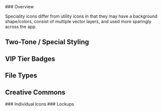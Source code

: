 

<Meta title='Icons/Special Icons' />

<Title>Special Icons</Title>

<Heading>
### Overview

Speciality icons differ from utility icons in that they may have a background shape/colors, consist of multiple vector layers, and used more sparingly across the app.

</Heading>

<Divider />

## Two-Tone / Special Styling

<Flex rowGap='xl' columnGap='2xl' alignItems='center'>
  <SpecialIcons.IconMultiselectAdd />
  <SpecialIcons.IconMultiselectRemove />
  <SpecialIcons.IconCosign />
  <SpecialIcons.IconVerified />
  <SpecialIcons.IconArtistBadge />
  <SpecialIcons.IconPlaybackPlay />
  <SpecialIcons.IconPlaybackPause />
</Flex>

<Divider />

## VIP Tier Badges

<Flex rowGap='xl' columnGap='2xl' alignItems='center'>
  <SpecialIcons.IconTokenBronze />
  <SpecialIcons.IconTokenGold />
  <SpecialIcons.IconTokenPlatinum />
  <SpecialIcons.IconTokenSilver />
  <SpecialIcons.IconTokenNoTier />
</Flex>

<Divider />

## File Types

<Flex gap='2xl' alignItems='center' wrap='wrap'>
  <SpecialIcons.IconFile3GA />
  <SpecialIcons.IconFile3GP />
  <SpecialIcons.IconFileAAC />
  <SpecialIcons.IconFileAIF />
  <SpecialIcons.IconFileAIFF />
  <SpecialIcons.IconFileAMR />
  <SpecialIcons.IconFileAWB />
  <SpecialIcons.IconFileFLAC />
  <SpecialIcons.IconFileM4A />
  <SpecialIcons.IconFileM4B />
  <SpecialIcons.IconFileM4P />
  <SpecialIcons.IconFileM4R />
  <SpecialIcons.IconFileM4V />
  <SpecialIcons.IconFileMP2 />
  <SpecialIcons.IconFileMP3 />
  <SpecialIcons.IconFileMP4 />
  <SpecialIcons.IconFileMPGA />
  <SpecialIcons.IconFileOGA />
  <SpecialIcons.IconFileOGG />
  <SpecialIcons.IconFileOGM />
  <SpecialIcons.IconFileOGV />
  <SpecialIcons.IconFileOGX />
  <SpecialIcons.IconFileAIFC />
  <SpecialIcons.IconFileOPUS />
  <SpecialIcons.IconFileSPX />
  <SpecialIcons.IconFileTS />
  <SpecialIcons.IconFileTSA />
  <SpecialIcons.IconFileTSV />
  <SpecialIcons.IconFileUnknown />
  <SpecialIcons.IconFileWAV />
  <SpecialIcons.IconFileWAVE />
  <SpecialIcons.IconFileWEBM />
  <SpecialIcons.IconFileXWMA />
</Flex>

<Divider />

## Creative Commons

<Flex direction='column' gap='l'>
  ### Individual Icons
  <Flex gap='l'>
    <SpecialIcons.IconCcBy />
    <SpecialIcons.IconCcCC />
    <SpecialIcons.IconCcNC_EU />
    <SpecialIcons.IconCcNC_JP />
    <SpecialIcons.IconCcNC />
    <SpecialIcons.IconCcND />
    <SpecialIcons.IconCcPD />
    <SpecialIcons.IconCcRemix />
    <SpecialIcons.IconCcSA />
    <SpecialIcons.IconCcSampling />
    <SpecialIcons.IconCcSamplingPlus />
    <SpecialIcons.IconCcShare />
    <SpecialIcons.IconCcZero />
  </Flex>
</Flex>

<Flex direction='column' gap='l'>
  ### Lockups
  <Flex columnGap='2xl' rowGap='l' wrap='wrap'>
    <Flex gap='xs'>
      <SpecialIcons.IconCcCC />
      <SpecialIcons.IconCcBy />
    </Flex>
    <Flex gap='xs'>
      <SpecialIcons.IconCcCC />
      <SpecialIcons.IconCcBy />
      <SpecialIcons.IconCcSA />
    </Flex>
    <Flex gap='xs'>
      <SpecialIcons.IconCcCC />
      <SpecialIcons.IconCcBy />
      <SpecialIcons.IconCcNC />
    </Flex>
    <Flex gap='xs'>
      <SpecialIcons.IconCcCC />
      <SpecialIcons.IconCcBy />
      <SpecialIcons.IconCcNC />
      <SpecialIcons.IconCcSA />
    </Flex>
    <Flex gap='xs'>
      <SpecialIcons.IconCcCC />
      <SpecialIcons.IconCcBy />
      <SpecialIcons.IconCcND />
    </Flex>
    <Flex gap='xs'>
      <SpecialIcons.IconCcCC />
      <SpecialIcons.IconCcBy />
      <SpecialIcons.IconCcNC />
      <SpecialIcons.IconCcND />
    </Flex>
  </Flex>
</Flex>
